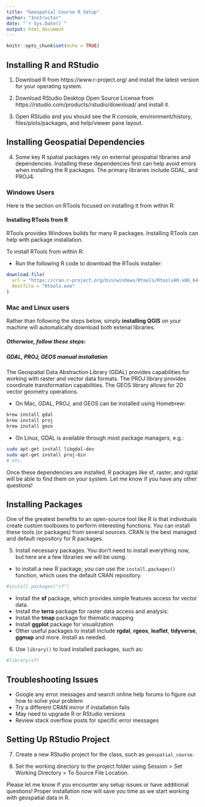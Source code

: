 ```yaml
---
title: "Geospatial Course R Setup"
author: "Instructor"
date: "`r Sys.Date()`"
output: html_document
---
```


```r
knitr::opts_chunk$set(echo = TRUE)
```

## Installing R and RStudio

1. Download R from https://www.r-project.org/ and install the latest version for your operating system.

2. Download RStudio Desktop Open Source License from https://rstudio.com/products/rstudio/download/ and install it. 

3. Open RStudio and you should see the R console, environment/history, files/plots/packages, and help/viewer pane layout.

## Installing Geospatial Dependencies

4. Some key R spatial packages rely on external geospatial libraries and dependencies. Installing these dependencies first can help avoid errors when installing the R packages. The primary libraries include GDAL, and PROJ4.

### Windows Users

Here is the section on RTools focused on installing it from within R:

#### Installing RTools from R

RTools provides Windows builds for many R packages. Installing RTools can help with package installation.

To install RTools from within R:

- Run the following R code to download the RTools installer:

```r
download.file(
  url = "https://cran.r-project.org/bin/windows/Rtools/Rtools40-x86_64.exe",
  destfile = "Rtools.exe"
)
```

### Mac and Linux users

Rather than following the steps below, simply **installing QGIS** on your machine will automatically download both extenal libraries.

##### *Otherwise, follow these steps:*

##### GDAL, PROJ, GEOS manual installation

The Geospatial Data Abstraction Library (GDAL) provides capabilities for working with raster and vector data formats. The PROJ library provides coordinate transformation capabilities. The GEOS library allows for 2D vector geometry operations.

- On Mac, GDAL, PROJ, and GEOS can be installed using Homebrew:

```bash
brew install gdal
brew install proj
brew install geos
```

- On Linux, GDAL is available through most package managers, e.g.: 

```bash
sudo apt-get install libgdal-dev
sudo apt-get install proj-bin
# etc.
```

Once these dependencies are installed, R packages like sf, raster, and rgdal will be able to find them on your system. Let me know if you have any other questions!

## Installing Packages

One of the greatest benefits to an open-source tool like R is that individuals create custom toolboxes to perform interesting functions. You can install these tools (or packages) from several sources. CRAN is the best managed and default repository for R packages.

5. Install necessary packages. You don't need to install everything now, but here are a few libraries we will be using.

- to install a new R package, you can use the `install.packages()` function, which uses the default CRAN repository.


```r
#install.packages("sf")
```

- Install the **sf** package, which provides simple features access for vector data.
- Install the **terra** package for raster data access and analysis:
- Install the **tmap** package for thematic mapping
- Install **ggplot** package for visualization
- Other useful packages to install include **rgdal**, **rgeos**, **leaflet**, **tidyverse**, **ggmap** and more. Install as needed.

6. Use `library()` to load installed packages, such as:

```r
#library(sf)
```

## Troubleshooting Issues

- Google any error messages and search online help forums to figure out how to solve your problem
- Try a different CRAN mirror if installation fails
- May need to upgrade R or RStudio versions  
- Review stack overflow posts for specific error messages

## Setting Up RStudio Project

7. Create a new RStudio project for the class, such as `geospatial_course`. 

8. Set the working directory to the project folder using Session > Set Working Directory > To Source File Location.

Please let me know if you encounter any setup issues or have additional questions! Proper installation now will save you time as we start working with geospatial data in R.
